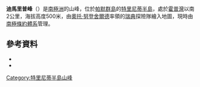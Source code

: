 {{Coord|63|26|S|57|2|W|source:GNIS|display=title}}

'''迪馬里普峰'''（{{lang-en|Dimaryp Peak}}）是[[南極洲|南極洲]]的山峰，位於[[帕默群島|帕默群島]]的[[特里尼蒂半島|特里尼蒂半島]]，處於[[霍普灣|霍普灣]]以南2公里，海拔高度500米，由[[奧托·努登舍爾德|奧托·努登舍爾德]]率領的[[瑞典|瑞典]]探險隊繪入地圖，現時由[[南極條約體系|南極條約體系]]管理。

==參考資料==
*{{cite gnis | type = antarid | id = 3864| name = Dimaryp Peak| accessdate = 2012-01-19}}
*{{usgs-gazetteer|id=3864}}

{{DEFAULTSORT:Dimaryp Peak}}
[[Category:特里尼蒂半島山峰|Category:特里尼蒂半島山峰]]


{{TrinityPeninsula-geo-stub}}
